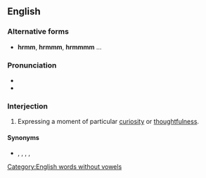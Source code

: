 ==English==

===Alternative forms===
* '''hrmm''', '''hrmmm''', '''hrmmmm''' ...

===Pronunciation===
* {{IPA|/ˈhərəm/|lang=en}}
* {{audio|en-hrm.ogg|en-UK|lang=en}}

===Interjection===
{{en-interj|head=hrm!}}

# Expressing a moment of particular [[curiosity]] or [[thoughtfulness]].

====Synonyms====
* {{l|en|aah}}, {{l|en|ah}}, {{l|en|er}}, {{l|en|hmm}}, {{l|en|umm}}

[[Category:English words without vowels]]